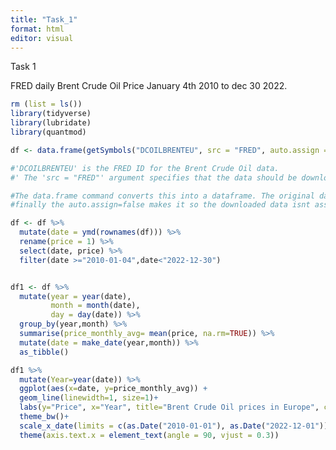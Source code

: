 ```yaml
---
title: "Task_1"
format: html
editor: visual
---
```


Task 1

FRED daily Brent Crude Oil Price January 4th 2010 to dec 30 2022.

```r
rm (list = ls())
library(tidyverse)
library(lubridate)
library(quantmod)
```

```r

df <- data.frame(getSymbols("DCOILBRENTEU", src = "FRED", auto.assign = FALSE))

#'DCOILBRENTEU' is the FRED ID for the Brent Crude Oil data.
#' The 'src = "FRED"' argument specifies that the data should be downloaded from FRED

#The data.frame command converts this into a dataframe. The original data is downloaded as a 'xts' object which i dont know how to work with. 
#finally the auto.assign=false makes it so the downloaded data isnt assigned to a variable autoamtically. When i had it as TRUE, it sent all into one column and one row. 
```

```r
df <- df %>% 
  mutate(date = ymd(rownames(df))) %>% 
  rename(price = 1) %>% 
  select(date, price) %>% 
  filter(date >="2010-01-04",date<"2022-12-30") 


df1 <- df %>% 
  mutate(year = year(date), 
         month = month(date), 
         day = day(date)) %>% 
  group_by(year,month) %>% 
  summarise(price_monthly_avg= mean(price, na.rm=TRUE)) %>% 
  mutate(date = make_date(year,month)) %>% 
  as_tibble() 
```

```r
df1 %>% 
  mutate(Year=year(date)) %>% 
  ggplot(aes(x=date, y=price_monthly_avg)) + 
  geom_line(linewidth=1, size=1)+
  labs(y="Price", x="Year", title="Brent Crude Oil prices in Europe", caption="Source=FRED", subtitle="Prices are in arithmetic monthly averages")+
  theme_bw()+
  scale_x_date(limits = c(as.Date("2010-01-01"), as.Date("2022-12-01")),date_breaks = "year", date_labels = "%Y", expand = c(0,0))+
  theme(axis.text.x = element_text(angle = 90, vjust = 0.3))

```
